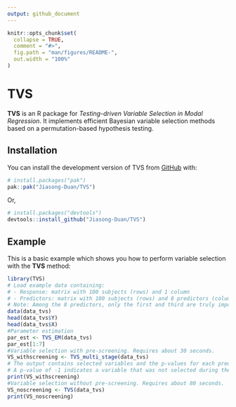 ```yaml
---
output: github_document
---
```


<!-- README.md is generated from README.Rmd. Please edit that file -->

```r
knitr::opts_chunk$set(
  collapse = TRUE,
  comment = "#>",
  fig.path = "man/figures/README-",
  out.width = "100%"
)
```

# TVS

<!-- badges: start -->
<!-- badges: end -->

**TVS** is an R package for *Testing-driven Variable Selection in Modal Regression*.
It implements efficient Bayesian variable selection methods based on a permutation-based hypothesis testing.

## Installation

You can install the development version of TVS from [GitHub](https://github.com/) with:

``` r
# install.packages("pak")
pak::pak("Jiasong-Duan/TVS")
```

Or,
```r
# install.packages("devtools")
devtools::install_github("Jiasong-Duan/TVS")
```

## Example

This is a basic example which shows you how to perform variable selection with the **TVS** method:

```r
library(TVS)
# Load example data containing:
# - Response: matrix with 100 subjects (rows) and 1 column
# - Predictors: matrix with 100 subjects (rows) and 8 predictors (columns)
# Note: Among the 8 predictors, only the first and third are truly important predictors
data(data_tvs)
head(data_tvs$Y)
head(data_tvs$X)
#Parameter estimation
par_est <- TVS_EM(data_tvs)
par_est[1:7]
#Variable selection with pre-screening. Requires about 30 seconds.
VS_withscreening <- TVS_multi_stage(data_tvs)
# The output contains selected variables and the p-values for each predictor
# A p-value of -1 indicates a variable that was not selected during the initial two screening steps.
print(VS_withscreening)
#Variable selection without pre-screening. Requires about 80 seconds.
VS_noscreening <- TVS(data_tvs)
print(VS_noscreening)
```

